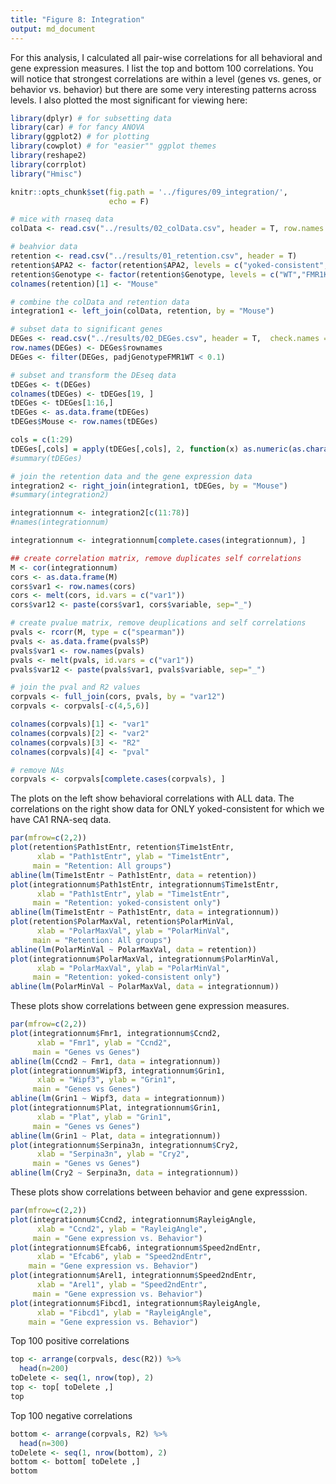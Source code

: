```yaml
---
title: "Figure 8: Integration"
output: md_document
---
```


For this analysis, I calculated all pair-wise correlations for all behavioral and gene expression measures. I list the top and bottom 100 correlations. You will notice that strongest correlations are within a level (genes vs. genes, or behavior vs. behavior) but there are some very interesting patterns across levels. I also plotted the most significant for viewing here:

```r
library(dplyr) # for subsetting data 
library(car) # for fancy ANOVA
library(ggplot2) # for plotting
library(cowplot) # for "easier"" ggplot themes
library(reshape2)
library(corrplot)
library("Hmisc")

knitr::opts_chunk$set(fig.path = '../figures/09_integration/',
                      echo = F)
```

```r

# mice with rnaseq data
colData <- read.csv("../results/02_colData.csv", header = T, row.names = 1, check.names = F)

# beahvior data
retention <- read.csv("../results/01_retention.csv", header = T)
retention$APA2 <- factor(retention$APA2, levels = c("yoked-consistent","consistent", "yoked-conflict","conflict")) ## relevel then rename factors treatment
retention$Genotype <- factor(retention$Genotype, levels = c("WT","FMR1KO")) # relevel genotype
colnames(retention)[1] <- "Mouse"

# combine the colData and retention data
integration1 <- left_join(colData, retention, by = "Mouse")

# subset data to significant genes
DEGes <- read.csv("../results/02_DEGes.csv", header = T,  check.names = F)
row.names(DEGes) <- DEGes$rownames
DEGes <- filter(DEGes, padjGenotypeFMR1WT < 0.1)

# subset and transform the DEseq data
tDEGes <- t(DEGes)
colnames(tDEGes) <- tDEGes[19, ]
tDEGes <- tDEGes[1:16,]
tDEGes <- as.data.frame(tDEGes)
tDEGes$Mouse <- row.names(tDEGes)

cols = c(1:29)  
tDEGes[,cols] = apply(tDEGes[,cols], 2, function(x) as.numeric(as.character(x)))
#summary(tDEGes)

# join the retention data and the gene expression data
integration2 <- right_join(integration1, tDEGes, by = "Mouse")
#summary(integration2)

integrationnum <- integration2[c(11:78)]
#names(integrationnum)

integrationnum <- integrationnum[complete.cases(integrationnum), ]
```

```r

## create correlation matrix, remove duplicates self correlations
M <- cor(integrationnum)
cors <- as.data.frame(M)
cors$var1 <- row.names(cors)
cors <- melt(cors, id.vars = c("var1")) 
cors$var12 <- paste(cors$var1, cors$variable, sep="_")

# create pvalue matrix, remove deuplications and self correlations
pvals <- rcorr(M, type = c("spearman"))
pvals <- as.data.frame(pvals$P)
pvals$var1 <- row.names(pvals)
pvals <- melt(pvals, id.vars = c("var1")) 
pvals$var12 <- paste(pvals$var1, pvals$variable, sep="_")

# join the pval and R2 values
corpvals <- full_join(cors, pvals, by = "var12")
corpvals <- corpvals[-c(4,5,6)]

colnames(corpvals)[1] <- "var1"
colnames(corpvals)[2] <- "var2"
colnames(corpvals)[3] <- "R2"
colnames(corpvals)[4] <- "pval"

# remove NAs
corpvals <- corpvals[complete.cases(corpvals), ]
```


The plots on the left show behavioral correlations with ALL data. The correlations on the right show data for ONLY yoked-consistent for which we have CA1 RNA-seq data.

```r
par(mfrow=c(2,2))
plot(retention$Path1stEntr, retention$Time1stEntr,
      xlab = "Path1stEntr", ylab = "Time1stEntr",
     main = "Retention: All groups") 
abline(lm(Time1stEntr ~ Path1stEntr, data = retention))
plot(integrationnum$Path1stEntr, integrationnum$Time1stEntr,
      xlab = "Path1stEntr", ylab = "Time1stEntr",
     main = "Retention: yoked-consistent only")
abline(lm(Time1stEntr ~ Path1stEntr, data = integrationnum))
plot(retention$PolarMaxVal, retention$PolarMinVal,
      xlab = "PolarMaxVal", ylab = "PolarMinVal",
     main = "Retention: All groups")
abline(lm(PolarMinVal ~ PolarMaxVal, data = retention))
plot(integrationnum$PolarMaxVal, integrationnum$PolarMinVal,
      xlab = "PolarMaxVal", ylab = "PolarMinVal",
     main = "Retention: yoked-consistent only")
abline(lm(PolarMinVal ~ PolarMaxVal, data = integrationnum))
```

These plots show correlations between gene expression measures.

```r
par(mfrow=c(2,2))
plot(integrationnum$Fmr1, integrationnum$Ccnd2,
      xlab = "Fmr1", ylab = "Ccnd2",
     main = "Genes vs Genes")
abline(lm(Ccnd2 ~ Fmr1, data = integrationnum))
plot(integrationnum$Wipf3, integrationnum$Grin1,
      xlab = "Wipf3", ylab = "Grin1",
     main = "Genes vs Genes")
abline(lm(Grin1 ~ Wipf3, data = integrationnum))
plot(integrationnum$Plat, integrationnum$Grin1,
      xlab = "Plat", ylab = "Grin1",
     main = "Genes vs Genes")
abline(lm(Grin1 ~ Plat, data = integrationnum))
plot(integrationnum$Serpina3n, integrationnum$Cry2,
      xlab = "Serpina3n", ylab = "Cry2",
     main = "Genes vs Genes")
abline(lm(Cry2 ~ Serpina3n, data = integrationnum))

```

These plots show correlations between behavior and gene expresssion.

```r
par(mfrow=c(2,2))
plot(integrationnum$Ccnd2, integrationnum$RayleigAngle,
      xlab = "Ccnd2", ylab = "RayleigAngle",
     main = "Gene expression vs. Behavior")
plot(integrationnum$Efcab6, integrationnum$Speed2ndEntr,
      xlab = "Efcab6", ylab = "Speed2ndEntr",
    main = "Gene expression vs. Behavior")
plot(integrationnum$Arel1, integrationnum$Speed2ndEntr,
      xlab = "Arel1", ylab = "Speed2ndEntr",
     main = "Gene expression vs. Behavior")
plot(integrationnum$Fibcd1, integrationnum$RayleigAngle,
      xlab = "Fibcd1", ylab = "RayleigAngle",
    main = "Gene expression vs. Behavior")
```

Top 100 positive correlations

```r
top <- arrange(corpvals, desc(R2)) %>%
  head(n=200)
toDelete <- seq(1, nrow(top), 2)
top <- top[ toDelete ,]
top
```

Top 100 negative correlations

```r
bottom <- arrange(corpvals, R2) %>%
  head(n=300)
toDelete <- seq(1, nrow(bottom), 2)
bottom <- bottom[ toDelete ,]
bottom
```